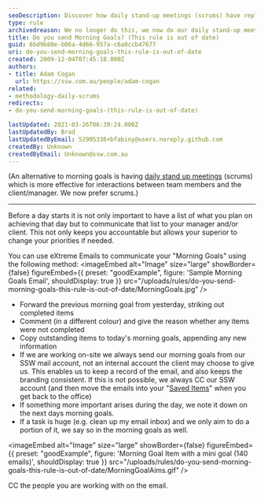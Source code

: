 ```yaml
---
seoDescription: Discover how daily stand-up meetings (scrums) have replaced morning goals for better team interactions and client communication.
type: rule
archivedreason: We no longer do this, we now do our daily stand-up meetings (Scrums) because it is more effective with interactions between team members.
title: Do you send Morning Goals? (This rule is out of date)
guid: 6bd9b80e-b06a-4d66-957a-c6a0ccb47677
uri: do-you-send-morning-goals-this-rule-is-out-of-date
created: 2009-12-04T07:45:18.000Z
authors:
- title: Adam Cogan
  url: https://ssw.com.au/people/adam-cogan
related:
- methodology-daily-scrums
redirects:
- do-you-send-morning-goals-(this-rule-is-out-of-date)

lastUpdated: 2021-03-26T06:39:24.000Z
lastUpdatedBy: Brad
lastUpdatedByEmail: 52905336+bfabiny@users.noreply.github.com
createdBy: Unknown
createdByEmail: Unknown@ssw.com.au
---
```


(An alternative to morning goals is having [daily stand up meetings](/methodology-daily-scrums) (scrums) which is more effective for interactions between team members and the client/manager. We now prefer scrums.)

---

Before a day starts it is not only important to have a list of what you plan on achieving that day but to communicate that list to your manager and/or client. This not only keeps you accountable but allows your superior to change your priorities if needed.

You can use eXtreme Emails to communicate your "Morning Goals" using the following method:
<imageEmbed
  alt="Image"
  size="large"
  showBorder={false}
  figureEmbed={{
    preset: "goodExample",
    figure: 'Sample Morning Goals Email',
    shouldDisplay: true
  }}
  src="/uploads/rules/do-you-send-morning-goals-this-rule-is-out-of-date/MorningGoals.jpg"
/>

* Forward the previous morning goal from yesterday, striking out completed items
* Comment (in a different colour) and give the reason whether any items were not completed
* Copy outstanding items to today's morning goals, appending any new information
* If we are working on-site we always send our morning goals from our SSW mail account, not an internal account the client may choose to give us. This enables us to keep a record of the email, and also keeps the branding consistent. If this is not possible, we always CC our SSW account (and then move the emails into your "[Saved Items](/do-you-save-important-items-in-a-separate-folder)" when you get back to the office)
* If something more important arises during the day, we note it down on the next days morning goals.
* If a task is huge (e.g. clean up my email inbox) and we only aim to do a portion of it, we say so in the morning goals as well.

<imageEmbed
  alt="Image"
  size="large"
  showBorder={false}
  figureEmbed={{
    preset: "goodExample",
    figure: 'Morning Goal Item with a mini goal (140 emails)',
    shouldDisplay: true
  }}
  src="/uploads/rules/do-you-send-morning-goals-this-rule-is-out-of-date/MorningGoalAims.gif"
/>

CC the people you are working with on the email.
